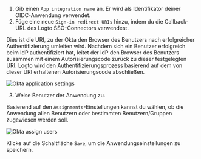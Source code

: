 
1. Gib einen `App integration name` an. Er wird als Identifikator deiner OIDC-Anwendung verwendet.
2. Füge eine neue `Sign-in redirect URIs` hinzu, indem du die Callback-URL des Logto SSO-Connectors verwendest.

Dies ist die URI, zu der Okta den Browser des Benutzers nach erfolgreicher Authentifizierung umleiten wird. Nachdem sich ein Benutzer erfolgreich beim IdP authentifiziert hat, leitet der IdP den Browser des Benutzers zusammen mit einem Autorisierungscode zurück zu dieser festgelegten URI. Logto wird den Authentifizierungsprozess basierend auf dem von dieser URI erhaltenen Autorisierungscode abschließen.

<img src={oktaApplicationSettingsImage} alt="Okta application settings" />

3. Weise Benutzer der Anwendung zu.

Basierend auf den `Assignments`-Einstellungen kannst du wählen, ob die Anwendung allen Benutzern oder bestimmten Benutzern/Gruppen zugewiesen werden soll.

<img src={oktaAssignUsersImage} alt="Okta assign users" />

Klicke auf die Schaltfläche `Save`, um die Anwendungseinstellungen zu speichern.
